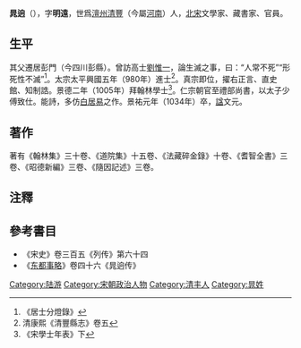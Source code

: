 '''晁逈'''（{{bd|951年||1034年||catIdx=C}}），字'''明遠'''，世爲[[澶州|澶州]][[清豐|清豐]]（今屬[[河南|河南]]）人，[[北宋|北宋]]文學家、藏書家、官員。

==生平==
其父遷居彭門（今四川彭縣）。曾訪高士[[劉惟一|劉惟一]]，論生滅之事，曰：“人常不死”“形死性不滅”<ref>《居士分燈錄》</ref>。太宗太平興國五年（980年）進士<ref>清康熙《清豐縣志》卷五</ref>。真宗即位，擢右正言、直史館、知制誥。景德二年（1005年）拜翰林學士<ref>《宋學士年表》下</ref>。仁宗朝官至禮部尚書，以太子少傅致仕。能詩，多仿[[白居易|白居易]]之作。景祐元年（1034年）卒，[[諡|諡]]文元。

==著作==
著有《翰林集》三十卷、《道院集》十五卷、《法藏碎金錄》十卷、《耆智全書》三卷、《昭德新編》三卷、《隨因記述》三卷。

==注釋==
<div class="references-small">
<references />
</div>

==參考書目==
* 《宋史》卷三百五《列传》第六十四
* 《[[东都事略|东都事略]]》卷四十六《晁逈传》

{{DEFAULTSORT:C}}
[[Category:陆游|Category:陆游]]
[[Category:宋朝政治人物|Category:宋朝政治人物]]
[[Category:清丰人|Category:清丰人]]
[[Category:晁姓|Category:晁姓]]
